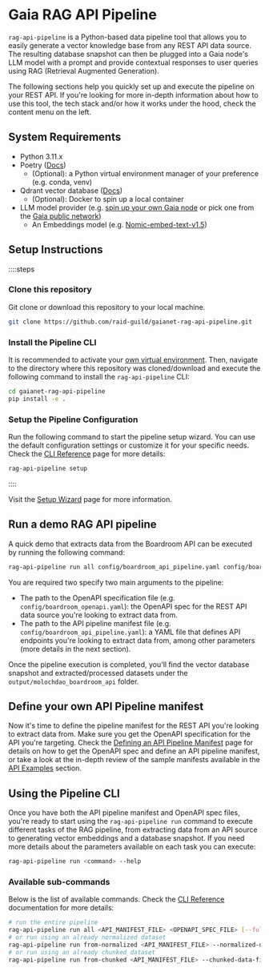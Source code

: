 # Gaia RAG API Pipeline

`rag-api-pipeline` is a Python-based data pipeline tool that allows you to easily generate a vector knowledge base from any REST API data source. The
resulting database snapshot can then be plugged into a Gaia node's LLM model with a prompt and provide contextual responses to user queries using RAG
(Retrieval Augmented Generation).

The following sections help you quickly set up and execute the pipeline on your REST API. If you're looking for more in-depth information about how to use
this tool, the tech stack and/or how it works under the hood, check the content menu on the left.

## System Requirements

- Python 3.11.x
- Poetry ([Docs](https://python-poetry.org/docs/))
  - (Optional): a Python virtual environment manager of your preference (e.g. conda, venv)
- Qdrant vector database ([Docs](https://qdrant.tech/documentation/))
  - (Optional): Docker to spin up a local container
- LLM model provider (e.g. [spin up your own Gaia node](/cli/node-deployment) or pick one from the [Gaia public network](https://www.gaianet.ai/chat))
  - An Embeddings model (e.g. [Nomic-embed-text-v1.5](https://huggingface.co/gaianet/Nomic-embed-text-v1.5-Embedding-GGUF/tree/main?show_file_info=nomic-embed-text-v1.5.f16.gguf))

## Setup Instructions

::::steps
### Clone this repository

Git clone or download this repository to your local machine.

```bash [Terminal]
git clone https://github.com/raid-guild/gaianet-rag-api-pipeline.git
```

### Install the Pipeline CLI

It is recommended to activate your [own virtual environment](https://python-poetry.org/docs/basic-usage/#using-your-virtual-environment).
Then, navigate to the directory where this repository was cloned/download and execute the following command to install the `rag-api-pipeline` CLI:

```bash [Terminal]
cd gaianet-rag-api-pipeline
pip install -e .
```

### Setup the Pipeline Configuration

Run the following command to start the pipeline setup wizard. You can use the default configuration settings or customize it for your specific needs.
Check the [CLI Reference](/cli/reference) page for more details:

```bash [Terminal]
rag-api-pipeline setup
```
::::

Visit the [Setup Wizard](/cli/setup) page for more information.

## Run a demo RAG API pipeline

A quick demo that extracts data from the Boardroom API can be executed by running the following command:

```bash [Terminal]
rag-api-pipeline run all config/boardroom_api_pipeline.yaml config/boardroom_openapi.yaml
```

You are required two specify two main arguments to the pipeline:
- The path to the OpenAPI specification file (e.g. `config/boardroom_openapi.yaml`): the OpenAPI spec for the REST API data source
you're looking to extract data from.
- The path to the API pipeline manifest file (e.g. `config/boardroom_api_pipeline.yaml`): a YAML file that defines API endpoints you're
looking to extract data from, among other parameters (more details in the next section).

Once the pipeline execution is completed, you'll find the vector database snapshot and extracted/processed datasets under the `output/molochdao_boardroom_api` folder.

## Define your own API Pipeline manifest

Now it's time to define the pipeline manifest for the REST API you're looking to extract data from. Make sure you get the OpenAPI specification
for the API you're targeting. Check the
[Defining an API Pipeline Manifest](/manifest-definition) page for details on how to get the OpenAPI spec and define an API pipeline manifest,
or take a look at the in-depth review of the sample manifests available in the [API Examples](/apis) section.

## Using the Pipeline CLI

Once you have both the API pipeline manifest and OpenAPI spec files, you're ready to start using the `rag-api-pipeline run` command to execute different tasks of the RAG pipeline,
from extracting data from an API source to generating vector embeddings and a database snapshot. If you need more details about the parameters available
on each task you can execute:

```bash [Terminal]
rag-api-pipeline run <command> --help
```

### Available sub-commands

Below is the list of available commands. Check the [CLI Reference](/cli/reference#run) documentation for more details:

```bash [Terminal]
# run the entire pipeline
rag-api-pipeline run all <API_MANIFEST_FILE> <OPENAPI_SPEC_FILE> [--full-refresh]
# or run using an already normalized dataset
rag-api-pipeline run from-normalized <API_MANIFEST_FILE> --normalized-data-file <jsonl-file>
# or run using an already chunked dataset
rag-api-pipeline run from-chunked <API_MANIFEST_FILE> --chunked-data-file <jsonl-file>
```
